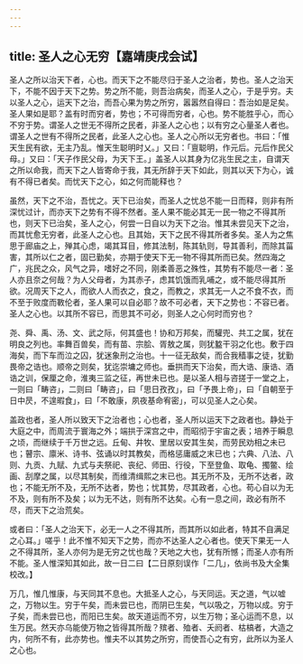 ```yaml
---
---
---
```

title: 圣人之心无穷【嘉靖庚戌会试】
---



圣人之所以治天下者，心也。而天下之不能尽归于圣人之治者，势也。圣人之治天下，不能不因于天下之势。势之所不能，则吾治病矣，而圣人之心，于是乎穷。夫以圣人之心，运天下之治，而吾心果为势之所穷，嚣嚣然自得曰：吾治如是足矣。圣人果如是耶？盖有时而穷者，势也；不可得而穷者，心也。势不能胜乎心，而心不穷于势。谓圣人之世无不得所之民者，非圣人之心也；以有穷之心量圣人者也。谓圣人之世有不得所之民者，此圣人之心也。圣人之心所以无穷者也。书曰：「惟天生民有欲，无主乃乱。惟天生聪明时乂。」又曰：「亶聪明，作元后。元后作民父母。」又曰：「天子作民父母，为天下王。」盖圣人以其身为亿兆生民之主，自谓天之所以命我，而天下之人皆寄命于我，其无所辞于天下如此，则其以天下为心，诚有不得已者矣。而忧天下之心，如之何而能释也？

虽然，天下之不治，吾忧之。天下已治矣，而圣人之忧总不能一日而释，则非有所深忧过计，而亦天下之势有不得不然者。圣人果不能必其无一民一物之不得其所也，则天下已治矣，圣人之心，何尝一日自以为天下之治。惟其未尝见天下之治，而其忧愈无穷者，此圣人之心也。且其始，天下之民不得其所者多矣。圣人为之焦思于廊庙之上，殚其心虑，竭其耳目，修其法制，陈其轨则，导其善利，而除其菑害，其所以仁之者，固已勤矣，亦期于使天下无一物不得其所而已矣。然四海之广，兆民之众，风气之异，嗜好之不同，刚柔善恶之殊性，其势有不能尽一者：圣人亦且奈之何哉？为人父母者，为其赤子，虑其饥饿而乳哺之，或不能尽得其所欲。况周天下之人，而欲人人而衣之，食之，而教之，求其无一人之不食不衣，而不至于败度而斁伦者，圣人果可以自必耶？故不可必者，天下之势也：不容已者。圣人之心也。以其所不容已，而思其不可必，则圣人之心何时而穷也？

尧、舜、禹、汤、文、武之际，何其盛也！协和万邦矣，而驩兜、共工之属，犹在明良之列也。率舞百兽矣，而有苗、宗脍、胥敖之属，则犹盭干羽之化也。敷于四海矣，而下车而泣之囚，犹迷象刑之治也。十一征无敌矣，而合我穑事之徒，犹勤畏帝之诰也。顺帝之则矣，犹迄崇墉之师也。垂拱而天下治矣，而大诰、康诰、酒诰之训，保厘之命，淮夷三监之征，再世未已也。是以圣人相与咨搓于一堂之上，一则曰「畴咨」，二则曰「畴咨」，曰「思日孜孜」，曰「予畏上帝」，曰「自朝至于日中昃，不遑暇食」，曰「不敢康，夙夜基命宥密」，可以见圣人之心矣。

盖政也者，圣人所以致天下之治者也；心也者，圣人所以运天下之政者也。静处于大庭之中，而周流于寰海之外；端拱于深宫之中，而昭彻于宇宙之表；培养于瞬息之顷，而继续于千万世之远。丘甸、井牧、里居以安其生矣，而劳民劝相之未已也；瞽宗、廪米、诗书、弦诵以时其教矣，而格惩庸威之末已也；六典、八法、八则、九贡、九赋、九式与夫祭祀、丧纪、师田、行役，下至登鱼、取龟、擉鳖、绘画、刮摩之属，以尽其制矣，而维清缉熙之末已也。其无所不及，无所不达者，政也；不能无所不及，无所不达者，势也；忧其势，尽其政者，心也。苟心自以为无不及，则有所不及矣；以为无不达，则有所不达矣。心有一息之间，政必有所不尽，而天下之治荒矣。

或者曰：「圣人之治天下，必无一人之不得其所，而其所以如此者，特其不自满足之心耳。」嗟乎！此不惟不知天下之势，而亦不达圣人之心者也。使天下果无一人之不得其所，圣人亦何为是无穷之忧也哉？天地之大也，犹有所憾；而圣人亦有所不能。圣人惟深知其如此，故一日二曰【二日原刻误作「二几」，依尚书及大全集校改。】

万几，惟几惟康，与天同其不息也。大抵圣人之心，与天同运。天之道，气以嘘之，万物以生。穷于午矣，而未尝已也，而阴已生矣，气以吸之，万物以成。穷于子矣，而未尝已也，而阳已生矣。故天道运而不穷，以生万物；圣心运而不息，以生万民。然天亦乌能使万物之皆得其所哉？殡者、殈者、夭阏者、枯槁者，大造之内，何所不有，此亦势也。惟夫不以其势之所穷，而使吾心之有穷，此所以为圣人之心也。